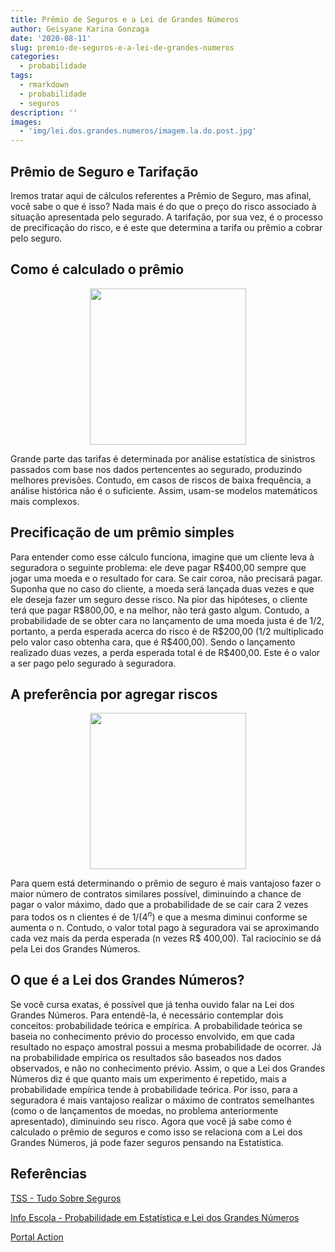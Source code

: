 ```yaml
---
title: Prêmio de Seguros e a Lei de Grandes Números
author: Geisyane Karina Gonzaga
date: '2020-08-11'
slug: premio-de-seguros-e-a-lei-de-grandes-numeros
categories:
  - probabilidade
tags:
  - rmarkdown
  - probabilidade
  - seguros
description: ''
images:
  - 'img/lei.dos.grandes.numeros/imagem.la.do.post.jpg'
---
```


## Prêmio de Seguro e Tarifação

Iremos tratar aqui de cálculos referentes a Prêmio de Seguro, mas afinal, você sabe o que é isso? Nada mais é do que o preço do risco associado à situação apresentada pelo segurado.
  A tarifação, por sua vez, é o processo de precificação do risco, e é este que determina a tarifa ou prêmio a cobrar pelo seguro.
  

## Como é calculado o prêmio


<center>![](/blog/2020-08-11-premio-de-seguros-e-a-lei-de-grandes-numeros_files/Seguros.png){width=250px}</center>


  Grande parte das tarifas é determinada por análise estatística de sinistros passados com base nos dados pertencentes ao segurado, produzindo melhores previsões.
  Contudo, em casos de riscos de baixa frequência, a análise histórica não é o suficiente. Assim, usam-se modelos matemáticos mais complexos.


## Precificação de um prêmio simples


   
   Para entender como esse cálculo funciona, imagine que um cliente leva à seguradora o seguinte problema: ele deve pagar R$400,00 sempre que jogar uma moeda e o resultado for cara. Se cair coroa, não precisará pagar. Suponha que no caso do cliente, a moeda será lançada duas vezes e que ele deseja fazer um seguro desse risco.
  Na pior das hipóteses, o cliente terá que pagar R$800,00, e na melhor, não terá gasto algum. Contudo, a probabilidade de se obter cara no lançamento de uma moeda justa é de 1/2, portanto, a perda esperada acerca do risco é de R$200,00 (1/2 multiplicado pelo valor caso obtenha cara, que é R$400,00). Sendo o lançamento realizado duas vezes, a perda esperada total é de R$400,00. Este é o valor a ser pago pelo segurado à seguradora.


## A preferência por agregar riscos

 
<center>![](/blog/2020-08-11-premio-de-seguros-e-a-lei-de-grandes-numeros_files/agorasim.png){width=250px}</center>
 
 
  
  Para quem está determinando o prêmio de seguro é mais vantajoso fazer o maior número de contratos similares possível, diminuindo a chance de pagar o valor máximo, dado que a probabilidade de se cair cara 2 vezes para todos os n clientes é de $1/(4^n)$ e que a mesma diminui conforme se aumenta o n. Contudo, o valor total pago à seguradora  vai se aproximando cada vez mais da perda esperada (n vezes R$ 400,00). Tal raciocínio se dá pela Lei dos Grandes Números.
  
  
## O que é a Lei dos Grandes Números?


 Se você cursa exatas, é possível que já tenha ouvido falar na Lei dos Grandes Números. Para entendê-la, é necessário contemplar dois conceitos: probabilidade teórica e empírica.  A probabilidade teórica se baseia no conhecimento prévio do processo envolvido, em que cada resultado no espaço amostral possui a mesma probabilidade de ocorrer.
  Já na probabilidade empírica os resultados são baseados nos dados observados, e não no conhecimento prévio. Assim, o que a Lei dos Grandes Números diz é que quanto mais um experimento é repetido, mais a probabilidade empírica tende à probabilidade teórica.
  Por isso, para a seguradora é mais vantajoso realizar o máximo de contratos semelhantes (como o de lançamentos de moedas, no problema anteriormente apresentado), diminuindo seu risco. Agora que você já sabe como é calculado o prêmio de seguros e como isso se relaciona com a Lei dos Grandes Números, já pode fazer seguros pensando na Estatística.
  
## Referências

[TSS - Tudo Sobre Seguros](https://www.tudosobreseguros.org.br/tss-calculo-de-premios-de-seguros/) 

[Info Escola - Probabilidade em Estatística e Lei dos Grandes Números](https://www.infoescola.com/matematica/probabilidade-em-estatistica-e-lei-dos-grandes-numeros/)

[Portal Action](http://www.portalaction.com.br/probabilidades/72-lei-dos-grandes-numeros)

